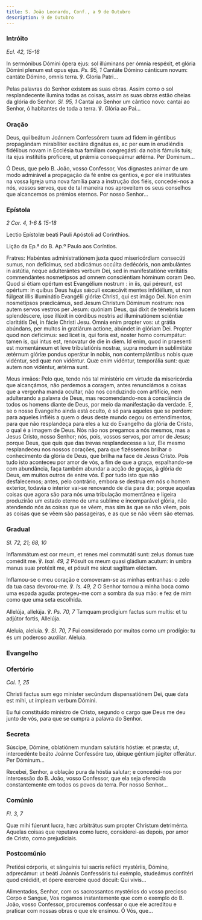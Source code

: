 ```yaml
---
title: S. João Leonardo, Conf., a 9 de Outubro
description: 9 de Outubro
---
```


### Intróito

<em>Ecl. 42, 15-16</em>

<div class="side-by-side not-content">

In sermónibus Dómini ópera ejus: sol illúminans per ómnia respéxit, et
    glória Dómini plenum est opus ejus. <em>Ps. 95, 1</em> Cantáte Dómino
    cánticum novum: cantáte Dómino, omnis terra. ℣. Gloria Patri...

Pelas palavras do Senhor existem as suas obras. Assim como o sol
    resplandecente ilumina todas as coisas, assim as suas obras estão cheias da
    glória do Senhor. <em>Sl. 95, 1</em> Cantai ao Senhor um cântico novo:
    cantai ao Senhor, ó habitantes de toda a terra. ℣. Glória ao Pai...

</div>

### Oração

<div class="side-by-side not-content">

Deus, qui beátum Joánnem Confessórem tuum ad fidem in géntibus propagándam
    mirabíliter excitáre dignátus es, ac per eum in erudiéndis fidélibus novam
    in Ecclésia tua famíliam congregásti: da nobis fámulis tuis; ita ejus
    institútis profícere, ut prǽmia consequámur ætérna. Per Dominum...

Ó Deus, que pelo B. João, vosso Confessor, Vos dignastes animar de um modo
    admirável a propagação da fé entre os gentios, e por ele instituístes na
    vossa Igreja uma nova família para a instrução dos fiéis, concedei-nos a
    nós, vossos servos, que de tal maneira nos aproveitem os seus conselhos que
    alcancemos os prémios eternos. Por nosso Senhor...

</div>

### Epístola

<em>2 Cor. 4, 1-6 & 15-18</em>

<div class="side-by-side not-content">

Lectio Epístolæ beati Pauli Apóstoli ad Corinthios.

Lição da Ep.ª do B. Ap.º Paulo aos Coríntios.

Fratres: Habéntes administratiónem juxta quod misericórdiam consecúti sumus,
    non defícimus, sed abdicámus occúlta dedécóris, non ambulántes in astútia,
    neque adulterántes verbum Dei, sed in manifestatióne veritátis commendántes
    nosmetípsos ad omnem consciéntiam hóminum coram Deo. Quod si étiam opértum
    est Evangélium nostrum : in iis, qui péreunt, est opértum: in quibus Deus
    hujus sǽculi excæcávit mentes infidélium, ut non fúlgeat illis illuminátio
    Evangélii glóriæ Christi, qui est imágo Dei. Non enim nosmetípsos
    prædicámus, sed Jesum Christum Dóminum nostrum: nos autem servos vestros per
    Jesum: quóniam Deus, qui dixit de ténebris lucem splendéscere, ipse illúxit
    in córdibus nostris ad illuminatiónem sciéntiæ claritátis Dei, in fácie
    Christi Jesu. Omnia enim propter vos: ut grátia abúndans, per multos in
    gratiárum actione, abúndet in glóriam Dei. Propter quod non deficimus: sed
    licet is, qui foris est, noster homo corrumpátur: tamen is, qui intus est,
    renovatur de die in diem. Id enim, quod in praesenti est momentáneum et leve
    tribulatiónis nostræ, supra modum in sublimitáte ætérnum glóriæ pondus
    operátur in nobis, non contemplántibus nobis quæ vidéntur, sed quæ non
    vidéntur. Quæ enim vidéntur, temporália sunt: quæ autem non vidéntur, ætérna
    sunt.

Meus irmãos: Pelo que, tendo nós tal ministério em virtude da misericórdia
    que alcançámos, não perdemos a coragem, antes renunciámos a coisas que a
    vergonha manda ocultar, não nos conduzindo com artifício, nem adulterando a
    palavra de Deus, mas recomendando-nos à consciência de todos os homens
    diante de Deus, por meio da manifestação da verdade. E, se o nosso Evangelho
    ainda está oculto, é só para aqueles que se perdem: para aqueles infiéis a
    quem o deus deste mundo cegou os entendimentos, para que não resplandeça
    para eles a luz do Evangelho da glória de Cristo, o qual é a imagem de Deus.
    Nós não nos pregamos a nós mesmos, mas a Jesus Cristo, nosso Senhor; nós,
    pois, vossos servos, por amor de Jesus; porque Deus, que quis que das trevas
    resplandecesse a luz, Ele mesmo resplandeceu nos nossos corações, para que
    fizéssemos brilhar o conhecimento da glória de Deus, que brilha na face de
    Jesus Cristo. Pois tudo isto aconteceu por amor de vós, a fim de que a
    graça, espalhando-se com abundância, faça também abundar a acção de graças,
    à glória de Deus, em muitos outros de entre vós. É por tudo isto que não
    desfalecemos; antes, pelo contrário, embora se destrua em nós o homem
    exterior, todavia o interior vai-se renovando de dia para dia; porque
    aquelas coisas que agora são para nós uma tribulação momentânea e ligeira
    produzirão um estado eterno de uma sublime e incomparável glória, não
    atendendo nós às coisas que se vêem, mas sim às que se não vêem, pois as
    coisas que se vêem são passageiras, e as que se não vêem são eternas.

</div>

### Gradual

<em>Sl. 72, 21; 68, 10</em>

<div class="side-by-side not-content">

Inflammátum est cor meum, et renes mei commutáti sunt: zelus domus tuæ
    comédit me. ℣. <em>Isai. 49, 2</em> Pósuit os meum quasi gládium acutum: in
    umbra manus suæ protéxit me, et pósuit me sicut sagíttam eléctam.

Inflamou-se o meu coração e comoveram-se as minhas entranhas: o zelo da tua
    casa devorou-me. ℣. <em>Is. 49, 2</em> O Senhor tornou a minha boca como uma
    espada aguda: protegeu-me com a sombra da sua mão: e fez de mim como que uma
    seta escolhida.

Allelúja, allelúja. ℣. <em>Ps. 70, 7</em> Tamquam prodígium factus sum
    multis: et tu adjútor fortis, Allelúja.

Aleluia, aleluia. ℣. <em>Sl. 70, 7</em> Fui considerado por muitos corno um
    prodígio: tu és um poderoso auxiliar. Aleluia.

</div>

### Evangelho


<LinkCard href="/missal/santos/02-06-1#evangelho" title="S. Tito, B. e Conf." />

### Ofertório

<em>Col. 1, 25</em>

<div class="side-by-side not-content">

Christi factus sum ego miníster secúndum dispensatiónem Dei, quæ data est
    mihi, ut ímpleam verbum Dómini.

Eu fui constituído ministro de Cristo, segundo o cargo que Deus me deu junto
    de vós, para que se cumpra a palavra do Senhor.

</div>

### Secreta

<div class="side-by-side not-content">

Súscipe, Dómine, oblatiónem mundam salutáris hóstiæ: et præsta; ut,
    intercedénte beáto Joánne Confessóre tuo, úbique géntium júgiter offerátur.
    Per Dóminum...

Recebei, Senhor, a oblação pura da hóstia salutar; e concedei-nos por
    intercessão do B. João, vosso Confessor, que ela seja oferecida
    constantemente em todos os povos da terra. Por nosso Senhor...

</div>

### Comúnio

<em>Fl. 3, 7</em>

<div class="side-by-side not-content">

Quæ mihi fúerunt lucra, hæc arbitrátus sum propter Christum detriménta.
  Aquelas coisas que reputava como lucro, considerei-as depois, por amor de
    Cristo, como prejudiciais.

</div>

### Postcomúnio

<div class="side-by-side not-content">

Pretiósi córporis, et sánguinis tui sacris refécti mystériis, Dómine,
    adprecámur: ut beáti Joánnis Confessóris tui exémplo, studeámus confitéri
    quod crédidit, et ópere exercére quod dócuit: Qui vivis...

Alimentados, Senhor, com os sacrossantos mystérios do vosso precioso Corpo e
    Sangue, Vos rogamos instantemente que com o exemplo do B. João, vosso
    Confessor, procuremos confessar o que ele acreditou e praticar com nossas
    obras o que ele ensinou. Ó Vós, que...

</div>
